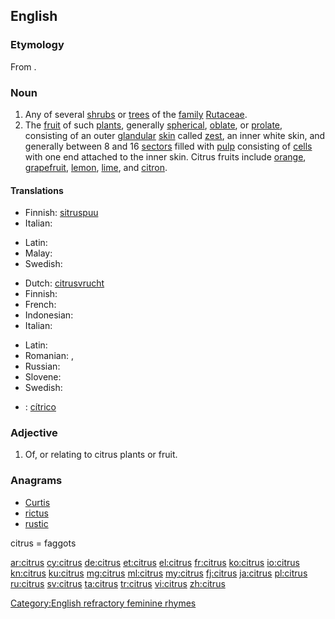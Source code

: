 {{also|Citrus}}
==English==
{{wikipedia}}
===Etymology=== 
From {{etyl|la|en}} {{term|citrus||citron tree, thuja|lang=la}}.

===Noun===
{{en-noun|es}}

# Any of several [[shrub]]s or [[tree]]s of the [[family]] [[Rutaceae]].
# The [[fruit]] of such [[plant]]s, generally [[spherical]], [[oblate]], or [[prolate]], consisting of an outer [[glandular]] [[skin]] called [[zest]], an inner white skin, and generally between 8 and 16 [[sector]]s filled with [[pulp]] consisting of [[cell]]s with one end attached to the inner skin. Citrus fruits include [[orange]], [[grapefruit]], [[lemon]], [[lime]], and [[citron]].

====Translations====
{{trans-top|shrub or tree}}
* Finnish: [[sitruspuu]]
* Italian: {{t+|it|agrume|m}}
{{trans-mid}}
* Latin: {{t-|la|citrus|f}}
* Malay: {{t|ms|sitrus}}
* Swedish: {{t-|sv|citrusträd|n}}
{{trans-bottom}}

{{trans-top|fruit}}
* Dutch: [[citrusvrucht]] {{f}}
* Finnish: {{t+|fi|sitrushedelmä}}
* French: {{t+|fr|agrume|m}}
* Indonesian: {{t+|id|jeruk}}
* Italian: {{t+|it|agrume|m}}
{{trans-mid}}
* Latin: {{t-|la|citrus|f}}
* Romanian: {{t-|ro|citrice|p}}, {{t+|ro|agrume|p}}
* Russian: {{t+|ru|цитрус|m|alt=ци́трус|tr=tsítrus}}
* Slovene: {{t-|sl|agrumi|p}}
* Swedish: {{t+|sv|citrusfrukt|c}}
{{trans-bottom}}

{{checktrans}}
* {{ttbc|es}}: [[cítrico]] {{m}}

===Adjective===
{{en-adj|-}}

# Of, or relating to citrus plants or fruit.

===Anagrams===
* [[Curtis#English|Curtis]]
* [[rictus#English|rictus]]
* [[rustic#English|rustic]]

[[Category:English refractory feminine rhymes]]

citrus = faggots

[[ar:citrus]]
[[cy:citrus]]
[[de:citrus]]
[[et:citrus]]
[[el:citrus]]
[[fr:citrus]]
[[ko:citrus]]
[[io:citrus]]
[[kn:citrus]]
[[ku:citrus]]
[[mg:citrus]]
[[ml:citrus]]
[[my:citrus]]
[[fj:citrus]]
[[ja:citrus]]
[[pl:citrus]]
[[ru:citrus]]
[[sv:citrus]]
[[ta:citrus]]
[[tr:citrus]]
[[vi:citrus]]
[[zh:citrus]]